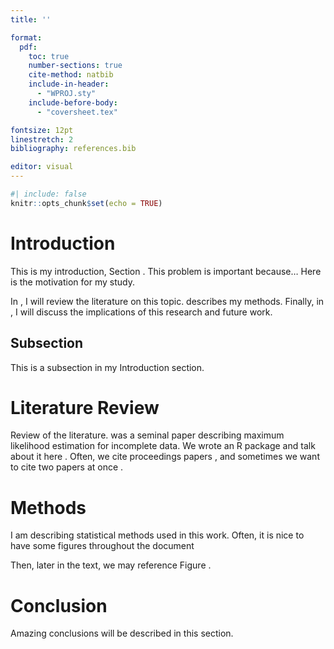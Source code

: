 ```yaml
---
title: ''

format:
  pdf:
    toc: true
    number-sections: true
    cite-method: natbib
    include-in-header: 
      - "WPROJ.sty"
    include-before-body:
      - "coversheet.tex"

fontsize: 12pt
linestretch: 2
bibliography: references.bib

editor: visual
---
```


```r
#| include: false
knitr::opts_chunk$set(echo = TRUE)
```


\newpage

# Introduction {#sec:intro}

This is my introduction, Section \ref{sec:intro}. This problem is important because... Here is the motivation for my study.

In \ref{sec:background}, I will review the literature on this topic. \ref{sec:methods} describes my methods. Finally, in \ref{sec:conclusion}, I will discuss the implications of this research and future work.

## Subsection

This is a subsection in my Introduction section.

# Literature Review {#sec:background}

Review of the literature. \citet{emalgorithm} was a seminal paper describing maximum likelihood estimation for incomplete data. We wrote an R package and talk about it here \citep{TDARpackage}. Often, we cite proceedings papers \citep{plh-survey}, and sometimes we want to cite two papers at once \citep{chen2018statistical,wasserman2004}.

# Methods {#sec:methods}

I am describing statistical methods used in this work. Often, it is nice to have some figures throughout the document

```{=tex}
\begin{figure}[h]
\centering
\includegraphics[width=10cm]{figures/correlation}
\caption{My favorite statistical cartoon \citep{xkcd}.}
\label{cartoon}
\end{figure}
```
Then, later in the text, we may reference Figure \ref{cartoon}.

# Conclusion {#sec:conclusion}

Amazing conclusions will be described in this section.
